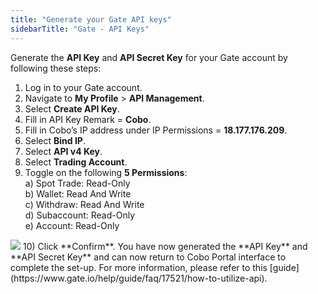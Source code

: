 ```yaml
---
title: "Generate your Gate API keys"
sidebarTitle: "Gate - API Keys"
---
```


Generate the **API Key** and **API Secret Key** for your Gate account by following these steps:

1) Log in to your Gate account.
2) Navigate to **My Profile** > **API Management**.
3) Select **Create API Key**.
4) Fill in API Key Remark = **Cobo**.
5) Fill in Cobo’s IP address under IP Permissions = **18.177.176.209**.
6) Select **Bind IP**.
7) Select **API v4 Key**.
8) Select **Trading Account**.
9) Toggle on the following **5 Permissions**:<br />
    a) Spot Trade: Read-Only<br />
    b) Wallet: Read And Write<br />
    c) Withdraw: Read And Write<br />
    d) Subaccount: Read-Only<br />
    e) Account: Read-Only
<img src="/en/images/exchange-wallet/9.png" className="screenshot_modal"/>
10) Click **Confirm**.
You have now generated the **API Key** and **API Secret Key** and can now return to Cobo Portal interface to complete the set-up. For more information, please refer to this [guide](https://www.gate.io/help/guide/faq/17521/how-to-utilize-api).